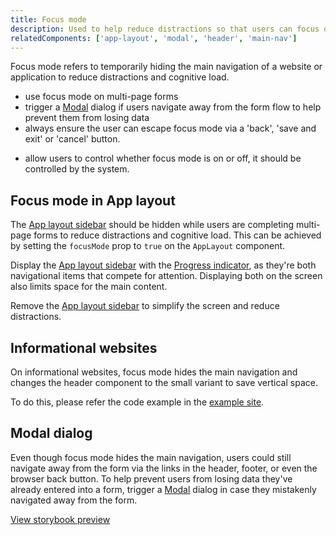 ```yaml
---
title: Focus mode
description: Used to help reduce distractions so that users can focus on completing a specific task.
relatedComponents: ['app-layout', 'modal', 'header', 'main-nav']
---
```


Focus mode refers to temporarily hiding the main navigation of a website or application to reduce distractions and cognitive load.

<DoHeading />

- use focus mode on multi-page forms
- trigger a [Modal](/components/modal) dialog if users navigate away from the form flow to help prevent them from losing data
- always ensure the user can escape focus mode via a 'back', 'save and exit' or 'cancel' button.

<DontHeading />

- allow users to control whether focus mode is on or off, it should be controlled by the system.

## Focus mode in App layout

The [App layout sidebar](/components/app-layout#app-layout-sidebar) should be hidden while users are completing multi-page forms to reduce distractions and cognitive load. This can be achieved by setting the `focusMode` prop to `true` on the `AppLayout` component.

<DontHeading />

Display the [App layout sidebar](/components/app-layout#app-layout-sidebar) with the [Progress indicator](/components/progress-indicator), as they're both navigational items that compete for attention. Displaying both on the screen also limits space for the main content.

<ImageWithBorder
	alt="Screenshot of App layout components with an outlined box highlighting the App layout sidebar component"
	src="/img/patterns/focus-mode-app-layout-wrong.png"
/>

<DoHeading />

Remove the [App layout sidebar](/components/app-layout#app-layout-sidebar) to simplify the screen and reduce distractions.

<ImageWithBorder
	alt="Screenshot of App layout components in focus mode, with an outlined box highlighting where the App layout sidebar would usually be placed"
	src="/img/patterns/focus-mode-app-layout.png"
/>

## Informational websites

On informational websites, focus mode hides the main navigation and changes the header component to the small variant to save vertical space.

To do this, please refer the code example in the [example site](https://github.com/steelthreads/agds-next/blob/main/example-site/components/SiteHeader.tsx).

<ImageWithBorder
	alt="Example usage of the Header and Main nav components with an arrow pointing down to another example of these components in focus mode"
	src="/img/patterns/focus-mode-informational-website.png"
/>

## Modal dialog

Even though focus mode hides the main navigation, users could still navigate away from the form via the links in the header, footer, or even the browser back button. To help prevent users from losing data they've already entered into a form, trigger a [Modal](/components/modal) dialog in case they mistakenly navigated away from the form.

[View storybook preview](/storybook/index.html?path=/story/content-modal--leaving-form-page)

<ImageWithBorder
	alt="Screenshot of an open Modal dialog with the title 'Are you sure you want to leave this page' and description 'You will lose all changes made since your last save.'"
	src="/img/patterns/focus-mode-modal.png"
/>
